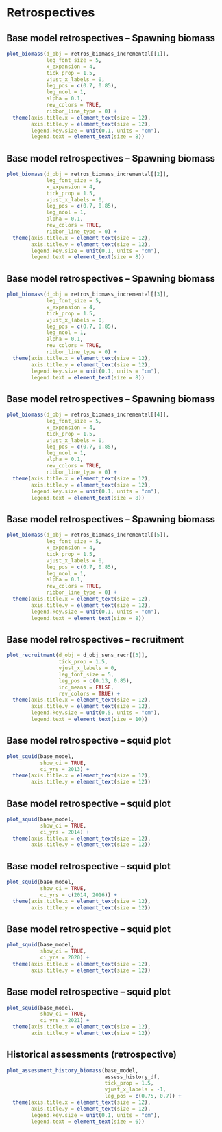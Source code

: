 # Retrospectives

## Base model retrospectives -- Spawning biomass
```r

plot_biomass(d_obj = retros_biomass_incremental[[1]],
             leg_font_size = 5,
             x_expansion = 4,
             tick_prop = 1.5,
             vjust_x_labels = 0,
             leg_pos = c(0.7, 0.85),
             leg_ncol = 1,
             alpha = 0.1,
             rev_colors = TRUE,
             ribbon_line_type = 0) +
  theme(axis.title.x = element_text(size = 12),
        axis.title.y = element_text(size = 12),
        legend.key.size = unit(0.1, units = "cm"),
        legend.text = element_text(size = 8))
```

## Base model retrospectives -- Spawning biomass
```r

plot_biomass(d_obj = retros_biomass_incremental[[2]],
             leg_font_size = 5,
             x_expansion = 4,
             tick_prop = 1.5,
             vjust_x_labels = 0,
             leg_pos = c(0.7, 0.85),
             leg_ncol = 1,
             alpha = 0.1,
             rev_colors = TRUE,
             ribbon_line_type = 0) +
  theme(axis.title.x = element_text(size = 12),
        axis.title.y = element_text(size = 12),
        legend.key.size = unit(0.1, units = "cm"),
        legend.text = element_text(size = 8))
```

## Base model retrospectives -- Spawning biomass
```r

plot_biomass(d_obj = retros_biomass_incremental[[3]],
             leg_font_size = 5,
             x_expansion = 4,
             tick_prop = 1.5,
             vjust_x_labels = 0,
             leg_pos = c(0.7, 0.85),
             leg_ncol = 1,
             alpha = 0.1,
             rev_colors = TRUE,
             ribbon_line_type = 0) +
  theme(axis.title.x = element_text(size = 12),
        axis.title.y = element_text(size = 12),
        legend.key.size = unit(0.1, units = "cm"),
        legend.text = element_text(size = 8))
```

## Base model retrospectives -- Spawning biomass
```r

plot_biomass(d_obj = retros_biomass_incremental[[4]],
             leg_font_size = 5,
             x_expansion = 4,
             tick_prop = 1.5,
             vjust_x_labels = 0,
             leg_pos = c(0.7, 0.85),
             leg_ncol = 1,
             alpha = 0.1,
             rev_colors = TRUE,
             ribbon_line_type = 0) +
  theme(axis.title.x = element_text(size = 12),
        axis.title.y = element_text(size = 12),
        legend.key.size = unit(0.1, units = "cm"),
        legend.text = element_text(size = 8))
```

## Base model retrospectives -- Spawning biomass
```r

plot_biomass(d_obj = retros_biomass_incremental[[5]],
             leg_font_size = 5,
             x_expansion = 4,
             tick_prop = 1.5,
             vjust_x_labels = 0,
             leg_pos = c(0.7, 0.85),
             leg_ncol = 1,
             alpha = 0.1,
             rev_colors = TRUE,
             ribbon_line_type = 0) +
  theme(axis.title.x = element_text(size = 12),
        axis.title.y = element_text(size = 12),
        legend.key.size = unit(0.1, units = "cm"),
        legend.text = element_text(size = 8))
```

## Base model retrospectives -- recruitment
```r
plot_recruitment(d_obj = d_obj_sens_recr[[3]],
                 tick_prop = 1.5,
                 vjust_x_labels = 0,
                 leg_font_size = 5,
                 leg_pos = c(0.13, 0.85),
                 inc_means = FALSE,
                 rev_colors = TRUE) +
  theme(axis.title.x = element_text(size = 12),
        axis.title.y = element_text(size = 12),
        legend.key.size = unit(0.5, units = "cm"),
        legend.text = element_text(size = 10))
```

## Base model retrospective -- squid plot
```r

plot_squid(base_model,
           show_ci = TRUE,
           ci_yrs = 2013) +
  theme(axis.title.x = element_text(size = 12),
        axis.title.y = element_text(size = 12))
```

## Base model retrospective -- squid plot
```r

plot_squid(base_model,
           show_ci = TRUE,
           ci_yrs = 2014) +
  theme(axis.title.x = element_text(size = 12),
        axis.title.y = element_text(size = 12))
```

## Base model retrospective -- squid plot
```r

plot_squid(base_model,
           show_ci = TRUE,
           ci_yrs = c(2014, 2016)) +
  theme(axis.title.x = element_text(size = 12),
        axis.title.y = element_text(size = 12))
```

## Base model retrospective -- squid plot
```r

plot_squid(base_model,
           show_ci = TRUE,
           ci_yrs = 2020) +
  theme(axis.title.x = element_text(size = 12),
        axis.title.y = element_text(size = 12))
```

## Base model retrospective -- squid plot
```r

plot_squid(base_model,
           show_ci = TRUE,
           ci_yrs = 2021) +
  theme(axis.title.x = element_text(size = 12),
        axis.title.y = element_text(size = 12))
```


## Historical assessments (retrospective)
```r

plot_assessment_history_biomass(base_model,
                                assess_history_df,
                                tick_prop = 1.5,
                                vjust_x_labels = -1,
                                leg_pos = c(0.75, 0.7)) +
  theme(axis.title.x = element_text(size = 12),
        axis.title.y = element_text(size = 12),
        legend.key.size = unit(0.1, units = "cm"),
        legend.text = element_text(size = 6))
```
